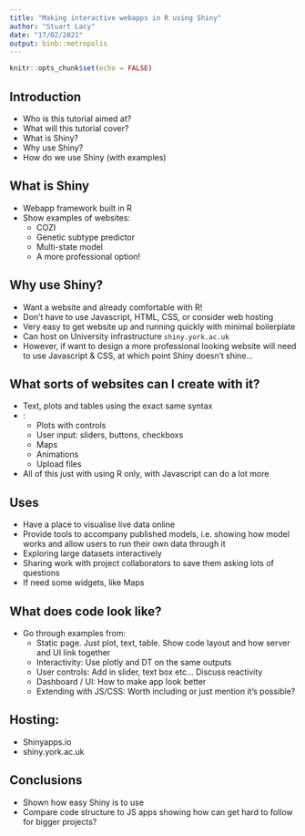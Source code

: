 ```yaml
---
title: "Making interactive webapps in R using Shiny"
author: "Stuart Lacy"
date: "17/02/2021"
output: binb::metropolis
---
```


```r
knitr::opts_chunk$set(echo = FALSE)
```

## Introduction

  - Who is this tutorial aimed at?
  - What will this tutorial cover?
  - What is Shiny?
  - Why use Shiny?
  - How do we use Shiny (with examples)
  
## What is Shiny

  - Webapp framework built in R
  - Show examples of websites:
    - COZI
    - Genetic subtype predictor
    - Multi-state model
    - A more professional option!
    
## Why use Shiny?

  - Want a website and already comfortable with R!
  - Don't have to use \alert{any} Javascript, HTML, CSS, or consider web hosting 
  - Very easy to get website up and running quickly with minimal boilerplate
  - Can host on University infrastructure `shiny.york.ac.uk`
  - However, if want to design a more professional looking website will need to use Javascript & CSS, at which point Shiny doesn't shine...
 
## What sorts of websites can I create with it?

  - Text, plots and tables using the exact same syntax
  - \alert{Interactive widgets}:
    - Plots with controls
    - User input: sliders, buttons, checkboxs
    - Maps
    - Animations
    - Upload files
  - All of this just with using R only, with Javascript can do a lot more
  
## Uses

  - Have a place to visualise live data online
  - Provide tools to accompany published models, i.e. showing how model works and allow users to run their own data through it
  - Exploring large datasets interactively
  - Sharing work with project collaborators to save them asking lots of questions
  - If need some widgets, like Maps
  
## What does code look like?

  - Go through examples from:
    - Static page. Just plot, text, table. Show code layout and how server and UI link together
    - Interactivity: Use plotly and DT on the same outputs
    - User controls: Add in slider, text box etc... Discuss reactivity
    - Dashboard / UI: How to make app look better
    - Extending with JS/CSS: Worth including or just mention it's possible?
    
## Hosting: 

  - Shinyapps.io
  - shiny.york.ac.uk

## Conclusions

  - Shown how easy Shiny is to use
  - Compare code structure to JS apps showing how can get hard to follow for bigger projects?
